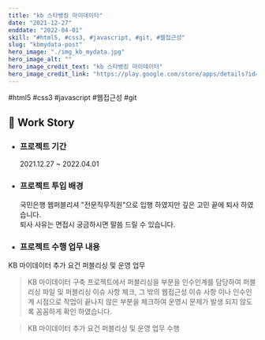 ```yaml
---
title: "kb 스타뱅킹 마이데이타"
date: "2021-12-27"
enddate: "2022-04-01"
skill: "#html5, #css3, #javascript, #git, #웹접근성"
slug: "kbmydata-post"
hero_image: "./img_kb_mydata.jpg"
hero_image_alt: ""
hero_image_credit_text: "kb 스타뱅킹 마이데이터"
hero_image_credit_link: "https://play.google.com/store/apps/details?id=com.kbstar.kbbank"
---
```


<div className="badge-wrap">
  <span className="badge badge-html">#html5</span>
  <span className="badge badge-css">#css3</span>
  <span className="badge badge-javscript">#javascript</span>
  <span className="badge badge-wa">#웹접근성</span>
  <span className="badge badge-git">#git</span>
</div>

## 🎤 Work Story

- ### 프로젝트 기간

  2021.12.27 ~ 2022.04.01

- ### 프로젝트 투입 배경

  국민은행 웹퍼블리셔 "전문직무직원"으로 입행 하였지만 깊은 고민 끝에 퇴사 하였습니다. <br/> 퇴사 사유는 면접시 궁금하시면 말씀 드릴 수 있습니다.

- ### 프로젝트 수행 업무 내용

KB 마이데이터 추가 요건 퍼블리싱 및 운영 업무

> KB 마이데이터 구축 프로젝트에서 퍼블리싱을 부분을 인수인계를 담당하여 퍼블리싱 파일 및 퍼블리싱 이슈 사항 체크, 그 밖의 웹접근성 이슈 사항 이나 인수인계 시점으로 작업이 끝나지 않은 부분을 체크하여 운영시 문제가 발생 되지 않도록 꼼꼼하게 확인 하였습니다.

> KB 마이데이터 추가 요건 퍼블리싱 및 운영 업무 수행
